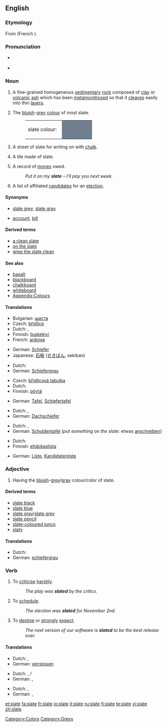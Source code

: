{{wikipedia|Slate (disambiguation)}}
==English==

===Etymology===
From {{OF.}} {{term|esclate|lang=fro}} (French {{term|éclat|lang=fr}}).

===Pronunciation===
* {{IPA|/sleɪt/}} {{SAMPA|/sleIt/}}
* {{rhymes|eɪt}}

===Noun===
{{wikipedia}}
{{en-noun}}

# {{uncountable}} A fine-grained homogeneous [[sedimentary]] [[rock]] composed of [[clay]] or [[volcanic]] [[ash]] which has been [[metamorphose]]d so that it [[cleave]]s easily into thin [[layer]]s.
# {{uncountable}} The [[bluish]]-[[grey]] [[colour]] of most slate.
#:<table><tr><td>slate colour: &nbsp;</td><td bgcolor="#708090" width="80">&nbsp; </td></tr></table>
# {{countable}} A sheet of slate for writing on with [[chalk]].
# {{countable}} A tile made of slate.
# {{countable}} A record of [[money]] owed.
#:''Put it on my '''slate''' – I’ll pay you next week.''
# {{countable}} A list of affiliated [[candidate]]s for an [[election]].
{{rfex}}

====Synonyms====
* {{sense|colour/color}} [[slate grey]], [[slate gray]]
* {{sense|record of money owed}} [[account]], [[bill]]

====Derived terms====
*[[a clean slate]]
*[[on the slate]]
*[[wipe the slate clean]]

====See also====
*[[basalt]]
*[[blackboard]]
*[[chalkboard]]
*[[whiteboard]]
*[[Wiktionary_Appendix:Colours|Appendix:Colours]]

====Translations====
{{trans-top|rock}}
*Bulgarian: [[шиста]] {{f}}
*Czech: [[břidlice]] {{f}}
*Dutch: {{t|nl|lei|n}}, {{t|nl|leisteen|n}}
*Finnish: [[liuskekivi]]
*French: [[ardoise]]
{{trans-mid}}
*German: [[Schiefer]]
*Japanese: [[石板]] ([[せきばん]], sekiban)
{{trans-bottom}}

{{trans-top|colour/color}}
* Dutch: {{t|nl|leigrijs|n}}
*German: [[Schiefergrau]]
{{trans-mid}}
{{trans-bottom}}

{{trans-top|sheet of slate for writing on}}
*Czech: [[břidlicová tabulka]] {{f}}
*Dutch: {{t|nl|lei|n}}
*Finnish: [[pöytä]]
{{trans-mid}}
*German: [[Tafel]], [[Schiefertafel]]
{{trans-bottom}}

{{trans-top|tile}}
*Dutch: {{t|nl|lei|n}}, {{t|nl|leisteen|m}}
*German: [[Dachschiefer]]
{{trans-mid}}
{{trans-bottom}}

{{trans-top|record of money owed}}
* Dutch: {{t|nl|bon}}, {{i|Flemish}} {{t|nl|poef|f}}
*German: [[Schuldentafel]] (''put something on the slate'': etwas [[anschreiben]])
{{trans-mid}}
{{trans-bottom}}

{{trans-top|list of candidates for an election}}
* Dutch: {{t|nl|kandidatenlijst|f}}
*Finnish: [[ehdokaslista]]
{{trans-mid}}
*German: [[Liste]], [[Kandidatenliste]]
{{trans-bottom}}

===Adjective===
{{en-adj|-}}

# {{context|colour}} Having the [[bluish]]-[[grey]]/[[gray]] colour/color of slate.

====Derived terms====
*[[slate black]]
*[[slate blue]]
*[[slate gray]]/[[slate grey]]
*[[slate pencil]]
*[[slate-coloured junco]]
*[[slaty]]

====Translations====
{{trans-top|bluish-grey/gray like slate}}
* Dutch: {{t|nl|leigrijs}}
*German: [[schiefergrau]]
{{trans-mid}}
{{trans-bottom}}

===Verb===
{{en-verb|slates|slating|slated}}

# {{context|chiefly|UK}} To [[criticise]] [[harshly]].
#: ''The play was '''slated''' by the critics.''
# {{context|mainly|US}} To [[schedule]].
#: ''The election was '''slated''' for November 2nd.''
# {{context|mainly|US}} To [[destine]] or [[strongly]] [[expect]].
#: ''The next version of our software is '''slated''' to be the best release ever.''

====Translations====
{{trans-top|criticise/criticize harshly}}
* Dutch: {{t|nl|afmaken}}, {{t|nl|met de grond gelijk maken}}
*German: [[verreissen]]
{{trans-mid}}
{{trans-bottom}}

{{trans-top|schedule}}
* Dutch: {{t|nl|plannen}}, {{t|nl|vastleggen}} {{t|nl|op}}/{{t|nl|voor}}
*German: {{t|de|ansetzen}}, {{t|de|planen}}
{{trans-mid}}
{{trans-bottom}}

{{trans-top|destine}}
* Dutch: {{t|nl|voorzien}}, {{t|nl|voorbestemmen}}
*German: {{t|de|vorsehen}}, {{t|de|bestimmen}}
{{trans-mid}}
{{trans-bottom}}

[[Category:Colors]]
[[Category:Greys]]

[[et:slate]]
[[fa:slate]]
[[fr:slate]]
[[io:slate]]
[[it:slate]]
[[ru:slate]]
[[fi:slate]]
[[te:slate]]
[[vi:slate]]
[[zh:slate]]